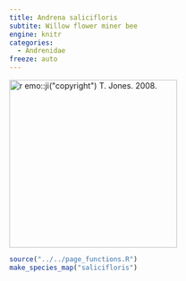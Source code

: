 ```yaml
---
title: Andrena salicifloris
subtite: Willow flower miner bee
engine: knitr
categories:
  - Andrenidae
freeze: auto
---
```

[![`r emo::ji("copyright")` T. Jones. 2008.](/files/no_bee.png){height=300}](https://www.zoology.ubc.ca/entomology/main/Hymenoptera/Andrenidae/Andrena%20salicifloris%20(3lateral).jpg)

```r
source("../../page_functions.R")
make_species_map("salicifloris")
```
